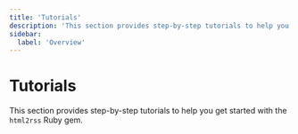 ```yaml
---
title: 'Tutorials'
description: 'This section provides step-by-step tutorials to help you get started with the html2rss Ruby gem.'
sidebar:
  label: 'Overview'
---
```


# Tutorials

This section provides step-by-step tutorials to help you get started with the `html2rss` Ruby gem.
